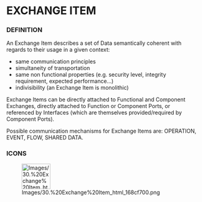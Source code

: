 
= EXCHANGE ITEM =

=== DEFINITION ===

An Exchange Item describes a set of Data semantically coherent with regards to their usage in a given context:


* same communication principles
* simultaneity of transportation
* same non functional properties (e.g. security level, integrity 	requirement, expected performance...)
* indivisibility (an Exchange Item is monolithic)

Exchange Items can be directly attached to Functional and Component Exchanges, directly attached to Function or Component Ports, or referenced by Interfaces (which are themselves provided/required by Component Ports).


Possible communication mechanisms for Exchange Items are: OPERATION, EVENT, FLOW, SHARED DATA.


=== ICONS ===

[[Image:Images/30.%20Exchange%20Item_html_168cf700.png|75x66px]]

